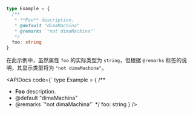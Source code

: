 ```ts
type Example = {
  /**
   * **Foo** description.
   * @default "dimaMachina"
   * @remarks `"not dimaMachina"`
   */
  foo: string
}
```

在此示例中，虽然属性 `foo` 的实际类型为 `string`，但根据 `@remarks` 标签的说明，其显示类型将为 `"not dimaMachina"`。

<APIDocs
  code={`
type Example = {
  /**
   * **Foo** description.
   * @default "dimaMachina"
   * @remarks \`"not dimaMachina"\`
   */
  foo: string
}
/>